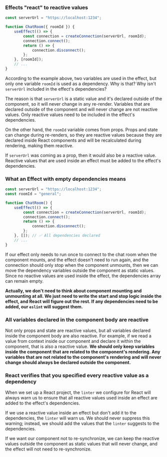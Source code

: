 ### Effects "react" to reactive values

```jsx
const serverUrl = "https://localhost:1234";

function ChatRoom({ roomId }) {
    useEffect(() => {
        const connection = createConnection(serverUrl, roomId);
        connection.connect();
        return () => {
            connection.disconnect();
        };
    }, [roomId]);
    // ...
}
```

According to the example above, two variables are used in the effect, but only one variable `roomId` is used as a dependency. Why is that? Why isn't `serverUrl` included in the effect's dependencies?

The reason is that `serverUrl` is a static value and it's declared outside of the component, so it will never change in any re-render. Variables that are declared outside of the component and will never change are not reactive values. Only reactive values need to be included in the effect's dependencies.

On the other hand, the `roomId` variable comes from props. Props and state can change during re-renders, so they are reactive values because they are declared inside React components and will be recalculated during rendering, making them reactive.

If `serverUrl` was coming as a prop, then it would also be a reactive value. Reactive values that are used inside an effect must be added to the effect's dependencies.

### What an Effect with empty dependencies means

```jsx
const serverUrl = "https://localhost:1234";
const roomId = "general";

function ChatRoom() {
    useEffect(() => {
        const connection = createConnection(serverUrl, roomId);
        connection.connect();
        return () => {
            connection.disconnect();
        };
    }, []); // ✅ All dependencies declared
    // ...
}
```

If our effect only needs to run once to connect to the chat room when the component mounts, and the effect doesn't need to run again, and the connection should only stop when the component unmounts, then we can move the dependency variables outside the component as static values. Since no reactive values are used inside the effect, the dependencies array can remain empty.

**Actually, we don't need to think about component mounting and unmounting at all. We just need to write the start and stop logic inside the effect, and React will figure out the rest. If any dependencies need to be added, our `eslint` will suggest them.**

### All variables declared in the component body are reactive

Not only props and state are reactive values, but all variables declared inside the component body are also reactive. For example, if we read a value from context inside our component and declare it within the component, that is also a reactive value. **We should only keep variables inside the component that are related to the component's rendering. Any variables that are not related to the component's rendering and will never change should always be declared outside the component.**

### React verifies that you specified every reactive value as a dependency

When we set up a React project, the `linter` we configure for React will always warn us to ensure that all reactive values used inside an effect are added to the effect's dependencies.

If we use a reactive value inside an effect but don't add it to the dependencies, the `linter` will warn us. We should never suppress this warning; instead, we should add the values that the `linter` suggests to the dependencies.

If we want our component not to re-synchronize, we can keep the reactive values outside the component as static values that will never change, and the effect will not need to re-synchronize.

